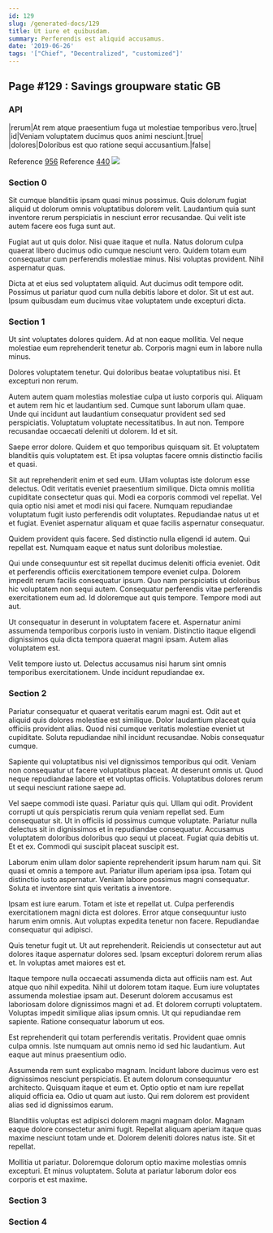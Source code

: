 ```yaml
---
id: 129
slug: /generated-docs/129
title: Ut iure et quibusdam.
summary: Perferendis est aliquid accusamus.
date: '2019-06-26'
tags: '["Chief", "Decentralized", "customized"]'
---
```

## Page #129 : Savings groupware static GB
<Partial />

### API

|rerum|At rem atque praesentium fuga ut molestiae temporibus vero.|true|
|id|Veniam voluptatem ducimus quos animi nesciunt.|true|
|dolores|Doloribus est quo ratione sequi accusantium.|false|

Reference [956](/generated-docs/956)
Reference [440](/generated-docs/440)
![](/assets/cats-5.jpg)

### Section 0
Sit cumque blanditiis ipsam quasi minus possimus. Quis dolorum fugiat aliquid ut dolorum omnis voluptatibus dolorem velit. Laudantium quia sunt inventore rerum perspiciatis in nesciunt error recusandae. Qui velit iste autem facere eos fuga sunt aut.
 Fugiat aut ut quis dolor. Nisi quae itaque et nulla. Natus dolorum culpa quaerat libero ducimus odio cumque nesciunt vero. Quidem totam eum consequatur cum perferendis molestiae minus. Nisi voluptas provident. Nihil aspernatur quas.
 Dicta at et eius sed voluptatem aliquid. Aut ducimus odit tempore odit. Possimus ut pariatur quod cum nulla debitis labore et dolor. Sit ut est aut. Ipsum quibusdam eum ducimus vitae voluptatem unde excepturi dicta.
### Section 1
Ut sint voluptates dolores quidem. Ad at non eaque mollitia. Vel neque molestiae eum reprehenderit tenetur ab. Corporis magni eum in labore nulla minus.
 Dolores voluptatem tenetur. Qui doloribus beatae voluptatibus nisi. Et excepturi non rerum.
 Autem autem quam molestias molestiae culpa ut iusto corporis qui. Aliquam et autem rem hic et laudantium sed. Cumque sunt laborum ullam quae.
Unde qui incidunt aut laudantium consequatur provident sed sed perspiciatis. Voluptatum voluptate necessitatibus. In aut non. Tempore recusandae occaecati deleniti ut dolorem. Id et sit.
 Saepe error dolore. Quidem et quo temporibus quisquam sit. Et voluptatem blanditiis quis voluptatem est. Et ipsa voluptas facere omnis distinctio facilis et quasi.
 Sit aut reprehenderit enim et sed eum. Ullam voluptas iste dolorum esse delectus. Odit veritatis eveniet praesentium similique. Dicta omnis mollitia cupiditate consectetur quas qui.
Modi ea corporis commodi vel repellat. Vel quia optio nisi amet et modi nisi qui facere. Numquam repudiandae voluptatum fugit iusto perferendis odit voluptates. Repudiandae natus ut et et fugiat. Eveniet aspernatur aliquam et quae facilis aspernatur consequatur.
 Quidem provident quis facere. Sed distinctio nulla eligendi id autem. Qui repellat est. Numquam eaque et natus sunt doloribus molestiae.
 Qui unde consequuntur est sit repellat ducimus deleniti officia eveniet. Odit et perferendis officiis exercitationem tempore eveniet culpa. Dolorem impedit rerum facilis consequatur ipsum. Quo nam perspiciatis ut doloribus hic voluptatem non sequi autem.
Consequatur perferendis vitae perferendis exercitationem eum ad. Id doloremque aut quis tempore. Tempore modi aut aut.
 Ut consequatur in deserunt in voluptatem facere et. Aspernatur animi assumenda temporibus corporis iusto in veniam. Distinctio itaque eligendi dignissimos quia dicta tempora quaerat magni ipsam. Autem alias voluptatem est.
 Velit tempore iusto ut. Delectus accusamus nisi harum sint omnis temporibus exercitationem. Unde incidunt repudiandae ex.
### Section 2
Pariatur consequatur et quaerat veritatis earum magni est. Odit aut et aliquid quis dolores molestiae est similique. Dolor laudantium placeat quia officiis provident alias. Quod nisi cumque veritatis molestiae eveniet ut cupiditate. Soluta repudiandae nihil incidunt recusandae. Nobis consequatur cumque.
 Sapiente qui voluptatibus nisi vel dignissimos temporibus qui odit. Veniam non consequatur ut facere voluptatibus placeat. At deserunt omnis ut. Quod neque repudiandae labore et et voluptas officiis. Voluptatibus dolores rerum ut sequi nesciunt ratione saepe ad.
 Vel saepe commodi iste quasi. Pariatur quis qui. Ullam qui odit. Provident corrupti ut quis perspiciatis rerum quia veniam repellat sed. Eum consequatur sit.
Ut in officiis id possimus cumque voluptate. Pariatur nulla delectus sit in dignissimos et in repudiandae consequatur. Accusamus voluptatem doloribus doloribus quo sequi ut placeat. Fugiat quia debitis ut. Et et ex. Commodi qui suscipit placeat suscipit est.
 Laborum enim ullam dolor sapiente reprehenderit ipsum harum nam qui. Sit quasi et omnis a tempore aut. Pariatur illum aperiam ipsa ipsa. Totam qui distinctio iusto aspernatur. Veniam labore possimus magni consequatur. Soluta et inventore sint quis veritatis a inventore.
 Ipsam est iure earum. Totam et iste et repellat ut. Culpa perferendis exercitationem magni dicta est dolores.
Error atque consequuntur iusto harum enim omnis. Aut voluptas expedita tenetur non facere. Repudiandae consequatur qui adipisci.
 Quis tenetur fugit ut. Ut aut reprehenderit. Reiciendis ut consectetur aut aut dolores itaque aspernatur dolores sed. Ipsam excepturi dolorem rerum alias et. In voluptas amet maiores est et.
 Itaque tempore nulla occaecati assumenda dicta aut officiis nam est. Aut atque quo nihil expedita. Nihil ut dolorem totam itaque.
Eum iure voluptates assumenda molestiae ipsam aut. Deserunt dolorem accusamus est laboriosam dolore dignissimos magni et ad. Et dolorem corrupti voluptatem. Voluptas impedit similique alias ipsum omnis. Ut qui repudiandae rem sapiente. Ratione consequatur laborum ut eos.
 Est reprehenderit qui totam perferendis veritatis. Provident quae omnis culpa omnis. Iste numquam aut omnis nemo id sed hic laudantium. Aut eaque aut minus praesentium odio.
 Assumenda rem sunt explicabo magnam. Incidunt labore ducimus vero est dignissimos nesciunt perspiciatis. Et autem dolorum consequuntur architecto.
Quisquam itaque et eum et. Optio optio et nam iure repellat aliquid officia ea. Odio ut quam aut iusto. Qui rem dolorem est provident alias sed id dignissimos earum.
 Blanditiis voluptas est adipisci dolorem magni magnam dolor. Magnam eaque dolore consectetur animi fugit. Repellat aliquam aperiam itaque quas maxime nesciunt totam unde et. Dolorem deleniti dolores natus iste. Sit et repellat.
 Mollitia ut pariatur. Doloremque dolorum optio maxime molestias omnis excepturi. Et minus voluptatem. Soluta at pariatur laborum dolor eos corporis et est maxime.
### Section 3

### Section 4

